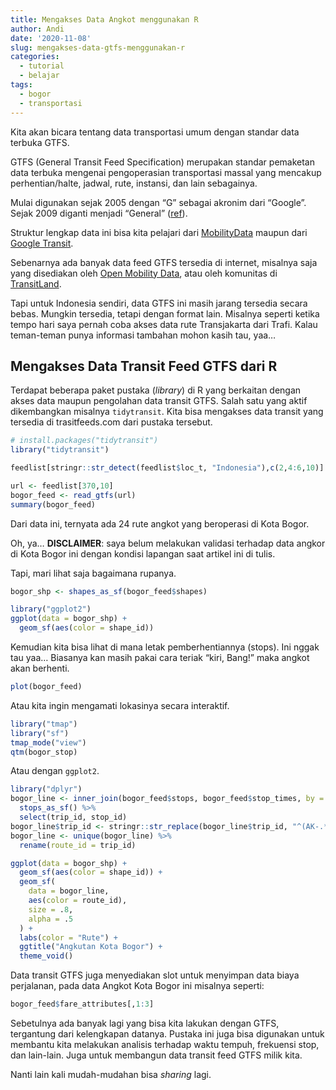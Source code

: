```yaml
---
title: Mengakses Data Angkot menggunakan R
author: Andi
date: '2020-11-08'
slug: mengakses-data-gtfs-menggunakan-r
categories:
  - tutorial
  - belajar
tags:
  - bogor
  - transportasi
---
```

Kita akan bicara tentang data transportasi umum dengan standar data terbuka GTFS.

GTFS (General Transit Feed Specification) merupakan standar pemaketan data terbuka mengenai pengoperasian transportasi massal yang mencakup perhentian/halte, jadwal, rute, instansi, dan lain sebagainya. 

Mulai digunakan sejak 2005 dengan "G" sebagai akronim dari "Google". Sejak 2009 diganti menjadi "General" ([ref](https://atfutures.github.io/gtfs-router/articles/gtfsrouter.html#1-background-gtfs-and-other-r-packages)).

Struktur lengkap data ini bisa kita pelajari dari [MobilityData](https://gtfs.mobilitydata.org/getting-started) maupun dari [Google Transit](https://developers.google.com/transit/gtfs/).

Sebenarnya ada banyak data feed GTFS tersedia di internet, misalnya saja yang disediakan oleh [Open Mobility Data](https://transitfeeds.com/), atau oleh komunitas di [TransitLand](https://www.transit.land/feeds).

Tapi untuk Indonesia sendiri, data GTFS ini masih jarang tersedia secara bebas. Mungkin tersedia, tetapi dengan format lain. Misalnya seperti ketika tempo hari saya pernah coba akses data rute Transjakarta dari Trafi. Kalau teman-teman punya informasi tambahan mohon kasih tau, yaa...

## Mengakses Data Transit Feed GTFS dari R

Terdapat beberapa paket pustaka (*library*) di R yang berkaitan dengan akses data maupun pengolahan data transit GTFS. Salah satu yang aktif dikembangkan misalnya `tidytransit`. Kita bisa mengakses data transit yang tersedia di trasitfeeds.com dari pustaka tersebut.

```r
# install.packages("tidytransit")
library("tidytransit")

feedlist[stringr::str_detect(feedlist$loc_t, "Indonesia"),c(2,4:6,10)]

url <- feedlist[370,10]
bogor_feed <- read_gtfs(url)
summary(bogor_feed)
```

Dari data ini, ternyata ada 24 rute angkot yang beroperasi di Kota Bogor.

Oh, ya... **DISCLAIMER**: saya belum melakukan validasi terhadap data angkor di Kota Bogor ini dengan kondisi lapangan saat artikel ini di tulis.

Tapi, mari lihat saja bagaimana rupanya. 

```r
bogor_shp <- shapes_as_sf(bogor_feed$shapes)

library("ggplot2")
ggplot(data = bogor_shp) +
  geom_sf(aes(color = shape_id))
```

Kemudian kita bisa lihat di mana letak pemberhentiannya (stops). Ini nggak tau yaa... Biasanya kan masih pakai cara teriak "kiri, Bang!" maka angkot akan berhenti.

```r
plot(bogor_feed)
```

Atau kita ingin mengamati lokasinya secara interaktif.

```r
library("tmap")
library("sf")
tmap_mode("view")
qtm(bogor_stop)
```


Atau dengan `ggplot2`.

```r
library("dplyr")
bogor_line <- inner_join(bogor_feed$stops, bogor_feed$stop_times, by = "stop_id") %>%
  stops_as_sf() %>% 
  select(trip_id, stop_id)
bogor_line$trip_id <- stringr::str_replace(bogor_line$trip_id, "^(AK-.*)-.*-.*$", "\\1")
bogor_line <- unique(bogor_line) %>% 
  rename(route_id = trip_id)

ggplot(data = bogor_shp) +
  geom_sf(aes(color = shape_id)) +
  geom_sf(
    data = bogor_line, 
    aes(color = route_id), 
    size = .8, 
    alpha = .5
  ) +
  labs(color = "Rute") +
  ggtitle("Angkutan Kota Bogor") +
  theme_void()
```

Data transit GTFS juga menyediakan slot untuk menyimpan data biaya perjalanan, pada data Angkot Kota Bogor ini misalnya seperti:

```r
bogor_feed$fare_attributes[,1:3]
```

Sebetulnya ada banyak lagi yang bisa kita lakukan dengan GTFS, tergantung dari kelengkapan datanya. Pustaka ini juga bisa digunakan untuk membantu kita melakukan analisis terhadap waktu tempuh, frekuensi stop, dan lain-lain. Juga untuk membangun data transit feed GTFS milik kita.

Nanti lain kali mudah-mudahan bisa *sharing* lagi.